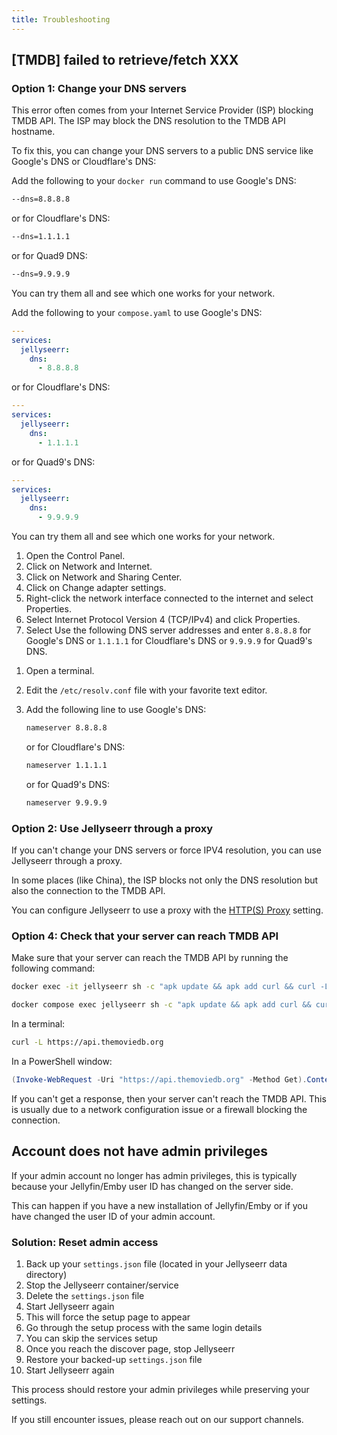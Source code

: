 ```yaml
---
title: Troubleshooting
---
```



## [TMDB] failed to retrieve/fetch XXX

### Option 1: Change your DNS servers

This error often comes from your Internet Service Provider (ISP) blocking TMDB API. The ISP may block the DNS resolution to the TMDB API hostname.

To fix this, you can change your DNS servers to a public DNS service like Google's DNS or Cloudflare's DNS:

<Tabs groupId="methods" queryString>
  <TabItem value="docker-cli" label="Docker CLI">

Add the following to your `docker run` command to use Google's DNS:
```bash
--dns=8.8.8.8
```
or for Cloudflare's DNS:
```bash
--dns=1.1.1.1
```
or for Quad9 DNS:
```bash
--dns=9.9.9.9
```

You can try them all and see which one works for your network.

  </TabItem>

  <TabItem value="docker-compose" label="Docker Compose">

Add the following to your `compose.yaml` to use Google's DNS:
```yaml
---
services:
  jellyseerr:
    dns:
      - 8.8.8.8
```
or for Cloudflare's DNS:
```yaml
---
services:
  jellyseerr:
    dns:
      - 1.1.1.1
```
or for Quad9's DNS:
```yaml
---
services:
  jellyseerr:
    dns:
      - 9.9.9.9
```

You can try them all and see which one works for your network.

  </TabItem>

  <TabItem value="windows" label="Windows">

1. Open the Control Panel.
2. Click on Network and Internet.
3. Click on Network and Sharing Center.
4. Click on Change adapter settings.
5. Right-click the network interface connected to the internet and select Properties.
6. Select Internet Protocol Version 4 (TCP/IPv4) and click Properties.
7. Select Use the following DNS server addresses and enter `8.8.8.8` for Google's DNS or `1.1.1.1` for Cloudflare's DNS or `9.9.9.9` for Quad9's DNS.

  </TabItem>

  <TabItem value="linux" label="Linux">

1. Open a terminal.
2. Edit the `/etc/resolv.conf` file with your favorite text editor.
3. Add the following line to use Google's DNS:
    ```bash
    nameserver 8.8.8.8
    ```
    or for Cloudflare's DNS:

    ```bash
    nameserver 1.1.1.1
    ```
    or for Quad9's DNS:
    ```bash
    nameserver 9.9.9.9
    ```

  </TabItem>
</Tabs>

### Option 2: Use Jellyseerr through a proxy

If you can't change your DNS servers or force IPV4 resolution, you can use Jellyseerr through a proxy.

In some places (like China), the ISP blocks not only the DNS resolution but also the connection to the TMDB API.

You can configure Jellyseerr to use a proxy with the [HTTP(S) Proxy](/using-jellyseerr/settings/general#https-proxy) setting.

### Option 4: Check that your server can reach TMDB API

Make sure that your server can reach the TMDB API by running the following command:

<Tabs groupId="methods" queryString>
  <TabItem value="docker-cli" label="Docker CLI">

```bash
docker exec -it jellyseerr sh -c "apk update && apk add curl && curl -L https://api.themoviedb.org"
```

  </TabItem>

  <TabItem value="docker-compose" label="Docker Compose">

```bash
docker compose exec jellyseerr sh -c "apk update && apk add curl && curl -L https://api.themoviedb.org"
```

  </TabItem>
  <TabItem value="linux" label="Linux">

In a terminal:
```bash
curl -L https://api.themoviedb.org
```

  </TabItem>
  <TabItem value="windows" label="Windows">

In a PowerShell window:
```powershell
(Invoke-WebRequest -Uri "https://api.themoviedb.org" -Method Get).Content
```

  </TabItem>

</Tabs>

If you can't get a response, then your server can't reach the TMDB API.
This is usually due to a network configuration issue or a firewall blocking the connection.

## Account does not have admin privileges

If your admin account no longer has admin privileges, this is typically because your Jellyfin/Emby user ID has changed on the server side.

This can happen if you have a new installation of Jellyfin/Emby or if you have changed the user ID of your admin account.

### Solution: Reset admin access

1. Back up your `settings.json` file (located in your Jellyseerr data directory)
2. Stop the Jellyseerr container/service
3. Delete the `settings.json` file
4. Start Jellyseerr again
5. This will force the setup page to appear
6. Go through the setup process with the same login details
7. You can skip the services setup
8. Once you reach the discover page, stop Jellyseerr
9. Restore your backed-up `settings.json` file
10. Start Jellyseerr again

This process should restore your admin privileges while preserving your settings.

If you still encounter issues, please reach out on our support channels.
